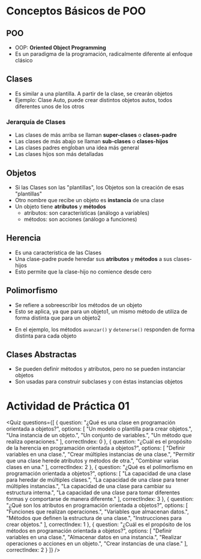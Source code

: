 # Conceptos Básicos de POO

## POO
- OOP: **Oriented Object Programming**
- Es un paradigma de la programación, radicalmente diferente al enfoque clásico

## Clases
- Es similar a una plantilla. A partir de la clase, se crearán objetos
- Ejemplo: Clase Auto, puede crear distintos objetos autos, todos diferentes unos de los otros

<SmartFigure
	id="clase-automovil"
	src="/inacap/ti3v21/images/fig08.png"
	alt="Clase Automovil"
	caption="Clase Automovil"
	size="large"
/>

### Jerarquía de Clases
- Las clases de más arriba se llaman **super-clases** o **clases-padre**
- Las clases de más abajo se llaman **sub-clases** o **clases-hijos**
- Las clases padres engloban una idea más general
- Las clases hijos son más detalladas

<SmartFigure
	id="jerarquia-clases"
	src="/inacap/ti3v21/images/fig09.png"
	alt="Jerarquía de Clases"
	caption="Jerarquía de Clases"
	size="large"
/>

## Objetos
- Si las Clases son las "plantillas", los Objetos son la creación de esas "plantillas"
- Otro nombre que recibe un objeto es **instancia** de una clase
- Un objeto tiene **atributos** y **métodos**
	- atributos: son características (análogo a variables)
	- métodos: son acciones (análogo a funciones)

<SmartFigure
	id="instancias-clase-automovil"
	src="/inacap/ti3v21/images/fig10.png"
	alt="Instancias de Clase Automovil"
	caption="Instancias de Clase Automovil"
	size="large"
/>

## Herencia
- Es una característica de las Clases
- Una clase-padre puede heredar sus **atributos** y **métodos** a sus clases-hijos
- Esto permite que la clase-hijo no comience desde cero

<SmartFigure
	id="herencia-clases"
	src="/inacap/ti3v21/images/fig11.png"
	alt="Herencia de Clases"
	caption="Herencia de Clases"
	size="large"
/>

## Polimorfismo
- Se refiere a sobreescribir los métodos de un objeto
- Esto se aplica, ya que para un objeto1, un mismo método de utiliza de forma distinta que para un objeto2

<SmartFigure
	id="polimorfismo-clases"
	src="/inacap/ti3v21/images/fig12.png"
	alt="Polimorfirsmo de Clases"
	caption="Polimorfirsmo de Clases"
	size="large"
/>

- En el ejemplo, los métodos `avanzar()` y `detenerse()` responden de forma distinta para cada objeto

## Clases Abstractas
- Se pueden definir métodos y atributos, pero no se pueden instanciar objetos
- Son usadas para construir subclases y con éstas instancias objetos

# Actividad de Práctica 01
<Quiz questions={[
  {
    question: "¿Qué es una clase en programación orientada a objetos?",
    options: [
      "Un modelo o plantilla para crear objetos.",
      "Una instancia de un objeto.",
      "Un conjunto de variables.",
      "Un método que realiza operaciones."
    ],
    correctIndex: 0
  },
  {
    question: "¿Cuál es el propósito de la herencia en programación orientada a objetos?",
    options: [
      "Definir variables en una clase.",
      "Crear múltiples instancias de una clase.",
      "Permitir que una clase herede atributos y métodos de otra.",
      "Combinar varias clases en una."
    ],
    correctIndex: 2
  },
  {
    question: "¿Qué es el polimorfismo en programación orientada a objetos?",
    options: [
      "La capacidad de una clase para heredar de múltiples clases.",
      "La capacidad de una clase para tener múltiples instancias.",
      "La capacidad de una clase para cambiar su estructura interna.",
      "La capacidad de una clase para tomar diferentes formas y comportarse de manera diferente."
    ],
    correctIndex: 3
  },
  {
    question: "¿Qué son los atributos en programación orientada a objetos?",
    options: [
      "Funciones que realizan operaciones.",
      "Variables que almacenan datos.",
      "Métodos que definen la estructura de una clase.",
      "Instrucciones para crear objetos."
    ],
    correctIndex: 1
  },
  {
    question: "¿Cuál es el propósito de los métodos en programación orientada a objetos?",
    options: [
      "Definir variables en una clase.",
      "Almacenar datos en una instancia.",
      "Realizar operaciones o acciones en un objeto.",
      "Crear instancias de una clase."
    ],
    correctIndex: 2
  }
]} />